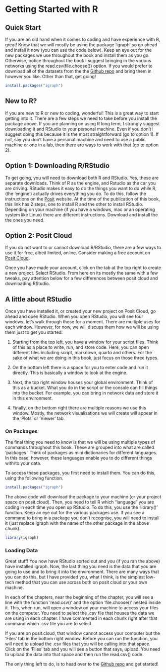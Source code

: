 # Getting Started with R

## Quick Start

If you are an old hand when it comes to coding and have experience with R, great! Know that we will mostly be using the package 'igraph' so go ahead and install it now (you can use the code below). Keep an eye out for the new packages we use throughout the book and install them as you go. Otherwise, notice throughout the book I suggest bringing in the various networks using the read.csv(file.choose()) option. If you would prefer to download all of the datasets from the the [Github repo](https://github.com/Tom-R-Leppard/SP25_SNA_Book/tree/main/Social%20Network%20Analysis%20-%20Data) and bring them in however you like. Other than that, get going!

```r
install.packages("igraph")
```

## New to R?

If you are new to R or new to coding, wonderful! This is a great way to start getting into it. There are a few steps we need to take before you install the package above. If you are planning on using R long term, I strongly suggest downloading it and RStudio to your personal machine. Even if you don't I suggest doing this because it is the most straightforward (go to option 1). If not, say you don't have a personal machine and need to use a public machine or one in a lab, then there are ways to work with that (go to option 2).

## Option 1: Downloading R/RStudio

To get going, you will need to download both R and RStudio. Yes, these are separate downloads. Think of R as the engine, and Rstudio as the car you are driving. RStudio makes it easy to do the things you want to do while R, (the 'engine') actually drives everything you do. To do this, follow the instructions on the [Posit](https://posit.co/download/rstudio-desktop/) website. At the time of the publication of this book, this link has 2 steps, one to install R and the other to install RStudio. Depending on your machine (if you have a windows, mac or an operating system like Linux) there are different instructions. Download and install the the ones you need.


## Option 2: Posit Cloud

If you do not want to or cannot download R/RStudio, there are a few ways to use it for free, albeit limited, online. Consider making a free account on [Posit Cloud](https://login.posit.cloud/login?redirect=%2Foauth%2Fauthorize%3Fredirect_uri%3Dhttps%253A%252F%252Fposit.cloud%252Flogin%26client_id%3Dposit-cloud%26response_type%3Dcode%26show_auth%3D0&product=cloud). 

Once you have made your account, click on the tab at the top right to create a new project. Select RStudio. From here on its mostly the same with a few tweaks, pay attention below for a few differences between posit cloud and downloading RStudio.  

## A little about RStudio
Once you have installed it, or created your new project on Posit Cloud, go ahead and open RStudio. When you open RStudio, you will see four windows, let's walk through those for a moment. There are multiple uses for each window. However, for now, we will discuss them how we will be using them just to get you started.

1.  Starting from the top left, you have a window for your script files. Think of this as a place to write, run, and store code. Here, you can open different files including script, markdown, quarto and others. For the sake of what we are doing in this book, just focus on those three types.

2.  On the bottom left there is a space for you to enter code and run it directly. This is basically a window to look at the engine.

3.  Next, the top right window houses your global environment. Think of this as a bucket. What you do in the script or the console can fill things into the bucket. For example, you can bring in network data and store it in this environment.

4.  Finally, on the bottom right there are multiple reasons we use this window. Mostly, the network visualisations we will create will appear in the 'Plots' or 'Viewer' tab.

### On Packages
The final thing you need to know is that we will be using multiple types of commands throughout this book. These are grouped into what are called 'packages.' Think of packages as mini dictionaries for different languages. In this case, however, these languages enable you to do different things with/to your data. 

To access these packages, you first need to install them. You can do this, using the following function.
```r
install.packages("igraph")
```

The above code will download the package to your machine (or your project space on posit.cloud). Then, you need to tell R which "language" you are coding in each time you open up RStudio. To do this, you use the 'library()' function. Keep an eye out for the various packages use. If you see a command to bring in a package you don't recognise, you will need to install it (just replace igraph with the name of the other package in the above chunk). 
```r
library(igraph)
```

### Loading Data
Great stuff! You now have RStudio sorted out and you (if you ran the above) have installed igraph. Now, the last thing you need is the data that you are going to use and to bring it into the environment. There are many ways that you can do this, but I have provided you, what I think, is the simplest low-tech method that you can use across both on posit cloud or your own machine. 

In each of the chapters, near the beginning of the chapter, you will see a line with the function 'read.csv()' and the option 'file.choose()' nested inside it. This, when run, will open a window on your machine to access your files on the computer. You need to select the .csv file that houses the data we are using in each chapter. I have commented in each chunk right after that command which .csv file you are to select. 

If you are on posit.cloud, that window cannot access your computer but the 'Files' tab in the bottom right window. Before you can run the function, you will need to upload the .csv files that you will be calling into that space. Click on the 'Files' tab and you will see a button that says, upload. You need to upload the data into that space and then run the read.csv() code. 

The only thing left to do, is to head over to the [Github repo](https://github.com/Tom-R-Leppard/SP25_SNA_Book/tree/main/Social%20Network%20Analysis%20-%20Data) and get started! 